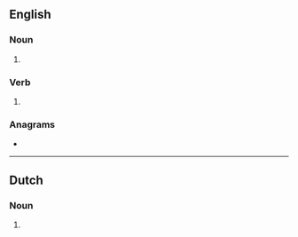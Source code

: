 {{also|TASers|Tasers}}
==English==

===Noun===
{{head|en|noun form}}

# {{plural of|en|taser}}

===Verb===
{{head|en|verb form}}

# {{en-third-person singular of|taser}}

===Anagrams===
* {{anagrams|en|a=aersst|Saters|Tesars|assert|asters|reasts|setars|stares|stears|tarses}}

----

==Dutch==

===Noun===
{{head|nl|noun plural form}}

# {{plural of|nl|taser}}
